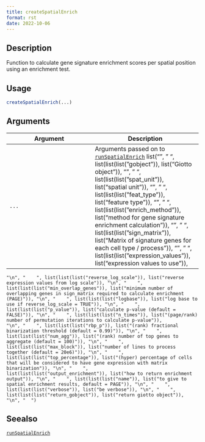 ```yaml
--- 
title: createSpatialEnrich 
format: rst 
date: 2022-10-06 
--- 
```


## Description

Function to calculate gene signature enrichment scores per spatial position using an enrichment test.


## Usage

```r
createSpatialEnrich(...)
```


## Arguments

Argument      |Description
------------- |----------------
`...`     |      Arguments passed on to [`runSpatialEnrich`](#runspatialenrich)   list("\n", "    ", list(list(list("gobject")), list("Giotto object")), "\n", "    ", list(list(list("spat_unit")), list("spatial unit")), "\n", "    ", list(list(list("feat_type")), list("feature type")), "\n", "    ", list(list(list("enrich_method")), list("method for gene signature enrichment calculation")), "\n", "    ", list(list(list("sign_matrix")), list("Matrix of signature genes for each cell type / process")), "\n", "    ", list(list(list("expression_values")), list("expression values to use")), 
    "\n", "    ", list(list(list("reverse_log_scale")), list("reverse expression values from log scale")), "\n", "    ", list(list(list("min_overlap_genes")), list("minimum number of overlapping genes in sign_matrix required to calculate enrichment (PAGE)")), "\n", "    ", list(list(list("logbase")), list("log base to use if reverse_log_scale = TRUE")), "\n", "    ", list(list(list("p_value")), list("calculate p-value (default = FALSE)")), "\n", "    ", list(list(list("n_times")), list("(page/rank) number of permutation iterations to calculate p-value")), 
    "\n", "    ", list(list(list("rbp_p")), list("(rank) fractional binarization threshold (default = 0.99)")), "\n", "    ", list(list(list("num_agg")), list("(rank) number of top genes to aggregate (default = 100)")), "\n", "    ", list(list(list("max_block")), list("number of lines to process together (default = 20e6)")), "\n", "    ", list(list(list("top_percentage")), list("(hyper) percentage of cells that will be considered to have gene expression with matrix binarization")), "\n", "    ", 
    list(list(list("output_enrichment")), list("how to return enrichment output")), "\n", "    ", list(list(list("name")), list("to give to spatial enrichment results, default = PAGE")), "\n", "    ", list(list(list("verbose")), list("be verbose")), "\n", "    ", list(list(list("return_gobject")), list("return giotto object")), "\n", "  ")


## Seealso

[`runSpatialEnrich`](#runspatialenrich)


